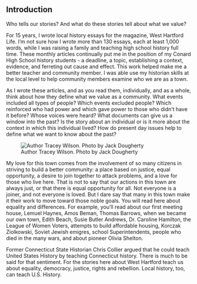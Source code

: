 ## Introduction {-}

Who tells our stories? And what do these stories tell about what we value?  

For 15 years, I wrote local history essays for the magazine, West Hartford Life. I’m not sure how I wrote more than 130 essays, each at least 1,000 words, while I was raising a family and teaching high school history full time. These monthly articles continually put me in the position of my Conard High School history students - a deadline, a topic, establishing a context, evidence, and ferreting out cause and effect. This work helped make me a better teacher and community member. I was able use my historian skills at the local level to help community members examine who we are as a town.

As I wrote these articles, and as you read them, individually, and as a whole, think about how they define what we value as a community. What events included all types of people? Which events excluded people? Which reinforced who had power and which gave power to those who didn’t have it before? Whose voices were heard? What documents can give us a window into the past? Is the story about an individual or is it more about the context in which this individual lived? How do present day issues help to define what we want to know about the past?

![Author Tracey Wilson. Photo by Jack Dougherty](images/0-Wilson.jpg)

My love for this town comes from the involvement of so many citizens in striving to build a better community: a place based on justice, equal opportunity, a desire to join together to attack problems, and a love for those who live here. That is not to say that our actions in this town are always just, or that there is equal opportunity for all. Not everyone is a joiner, and not everyone is loved. But I dare say that many in this town make it their work to move toward those noble goals. You will read here about equality and differences. For example, you’ll read about our first meeting house, Lemuel Haynes, Amos Beman, Thomas Barrows, when we became our own town, Edith Beach, Susie Butler Andrews, Dr. Caroline Hamilton, the League of Women Voters, attempts to build affordable housing, Korczak Ziolkowski, Soviet Jewish emigres, school Superintendents, people who died in the many wars, and about pioneer Olivia Shelton.

Former Connecticut State Historian Chris Collier argued that he could teach United States History by teaching Connecticut history. There is much to be said for that sentiment. For the stories here about West Hartford teach us about equality, democracy, justice, rights and rebellion. Local history, too, can teach U.S. History.

